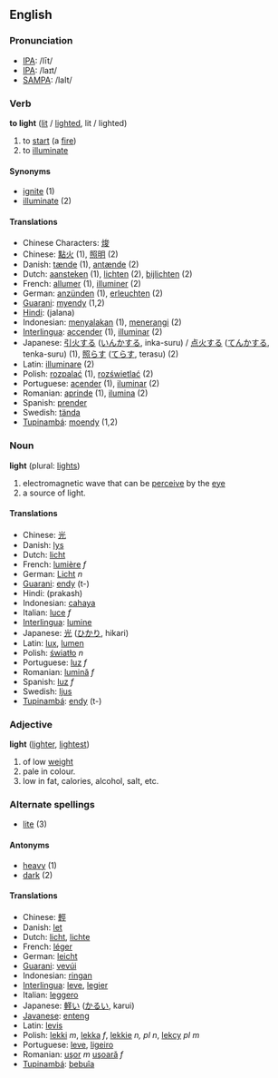 == English ==
=== Pronunciation ===
*[[w:IPA|IPA]]: /līt/
*[[w:IPA|IPA]]: /laɪt/
*[[w:SAMPA|SAMPA]]: /laIt/

=== Verb ===
'''to light''' ([[lit]] / [[lighted]], lit / lighted)

# to [[start]] (a [[fire]])
# to [[illuminate]]

==== Synonyms ====
*[[ignite]] (1)
*[[illuminate]] (2)

==== Translations ====
*Chinese Characters: [[焌]]
*Chinese: [[點火]] (1), [[照明]] (2)
*Danish: [[tænde]] (1), [[antænde]] (2)
*Dutch: [[aansteken]] (1), [[lichten]] (2), [[bijlichten]] (2)
*French: [[allumer]] (1), [[illuminer]] (2)
*German: [[anzünden]] (1), [[erleuchten]] (2)
*[[Guarani]]: [[myendy]] (1,2)
*[[Hindi]]: (jalana)
*Indonesian: [[nyala|menyalakan]] (1), [[terang|menerangi]] (2)
*[[Interlingua]]: [[accender]] (1), [[illuminar]] (2)
*Japanese: [[引火]]する ([[いんか]]する, inka-suru) / [[点火]]する ([[てんか]]する, tenka-suru) (1), [[照らす]] ([[てらす]], terasu) (2)
*Latin: [[illuminare]] (2)
*Polish: [[rozpalać]] (1), [[rozświetlać]] (2) 
*Portuguese: [[acender]] (1), [[iluminar]] (2)
*Romanian: [[aprinde]] (1), [[ilumina]] (2)
*Spanish: [[prender]]
*Swedish: [[tända]]
*[[Tupinambá]]: [[moendy]] (1,2)

=== Noun ===
'''light''' (plural: [[lights]])

# electromagnetic wave that can be [[perceive]] by the [[eye]]
# a source of light.

==== Translations ====
*Chinese: [[光]]
*Danish: [[lys]]
*Dutch: [[licht]]
*French: [[lumière]] ''f''
*German: [[Licht]] ''n''
*[[Guarani]]: [[endy]] (t-)
*Hindi: (prakash)
*Indonesian: [[cahaya]]
*Italian: [[luce]] ''f''
*[[Interlingua]]: [[lumine]]
*Japanese: [[光]] ([[ひかり]], hikari)
*Latin: [[lux]], [[lumen]]
*Polish: [[światło]] ''n''
*Portuguese: [[luz]] ''f''
*Romanian: [[lumină]] ''f''
*Spanish: [[luz]] ''f''
*Swedish: [[ljus]]
*[[Tupinambá]]: [[endy]] (t-)

=== Adjective ===
'''light''' ([[lighter]], [[lightest]])

# of low [[weight]]
# pale in colour.
# low in fat, calories, alcohol, salt, etc.

=== Alternate spellings ===
*[[lite]] (3)

==== Antonyms ====
*[[heavy]] (1)
*[[dark]] (2)

==== Translations ====
*Chinese: [[輕]]
*Danish: [[let]]
*Dutch: [[licht]], [[lichte]]
*French: [[léger]]
*German: [[leicht]]
*[[Guarani]]: [[vevúi]]
*Indonesian: [[ringan]]
*[[Interlingua]]: [[leve]], [[legier]]
*Italian: [[leggero]]
*Japanese: [[軽い]] ([[かるい]], karui)
*[[Javanese]]: [[enteng]]
*Latin: [[levis]]
*Polish: [[lekki]] ''m'', [[lekka]] ''f'', [[lekkie]] ''n, pl n'', [[lekcy]] ''pl m''
*Portuguese: [[leve]], [[ligeiro]]
*Romanian: [[uşor]] ''m'' [[uşoară]] ''f''
*[[Tupinambá]]: [[bebuîa]]